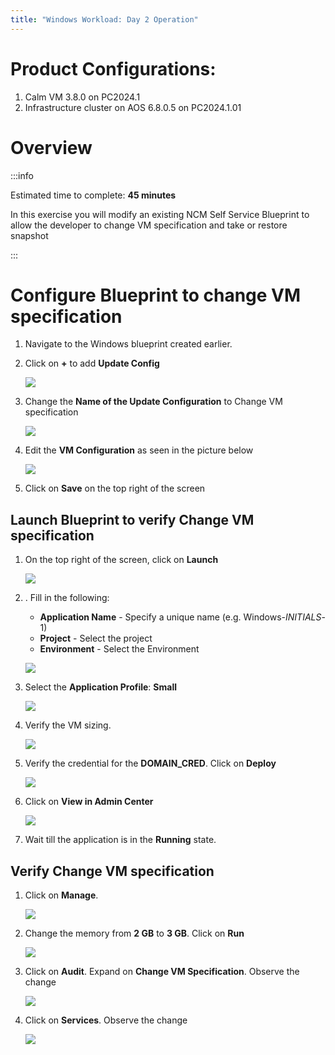 ```yaml
---
title: "Windows Workload: Day 2 Operation"
---
```


# Product Configurations:

1.  Calm VM 3.8.0 on PC2024.1
2.  Infrastructure cluster on AOS 6.8.0.5 on PC2024.1.01

# Overview

:::info

Estimated time to complete: **45 minutes**

In this exercise you will modify an existing NCM Self Service Blueprint to allow the developer to change VM specification
and take or restore snapshot

:::

# Configure Blueprint to change VM specification

1.  Navigate to the Windows blueprint created earlier.

2.  Click on **+** to add **Update Config**

    ![](images/update_config_1.png)

3.  Change the **Name of the Update Configuration** to Change VM specification
    
    ![](images/update_config_2.png)

4.  Edit the **VM Configuration** as seen in the picture below

    ![](images/update_config_3.png)

5.  Click on **Save** on the top right of the screen

## Launch Blueprint to verify Change VM specification

1.  On the top right of the screen, click on **Launch**

    ![](images/Launch_BP-1.png)  

2.  .  Fill in the following:

    -  **Application Name** -  Specify a unique name (e.g. Windows-*INITIALS*-1)
    -  **Project** - Select the project
    -  **Environment** - Select the Environment

    ![](images/Launch-App-1.png)  

3.  Select the **Application Profile**: **Small**

    ![](images/Launch-App-2.png)  

4.  Verify the VM sizing.  

    ![](images/Launch-App-3.png) 

5.  Verify the credential for the **DOMAIN_CRED**.  Click on **Deploy**

    ![](images/Launch-App-3-2.png) 

5.  Click on **View in Admin Center**

    ![](images/Launch-App-4.png) 

6.  Wait till the application is in the **Running** state.

## Verify Change VM specification

1.  Click on **Manage**.

    ![](images/change_vm_spec-1.png) 

2.  Change the memory from **2 GB** to **3 GB**.  Click on **Run**

    ![](images/change_vm_spec-2.png) 

3.  Click on **Audit**.  Expand on **Change VM Specification**.  Observe the change

    ![](images/change_vm_spec-3.png) 

4.  Click on **Services**.  Observe the change

    ![](images/change_vm_spec-4.png) 



